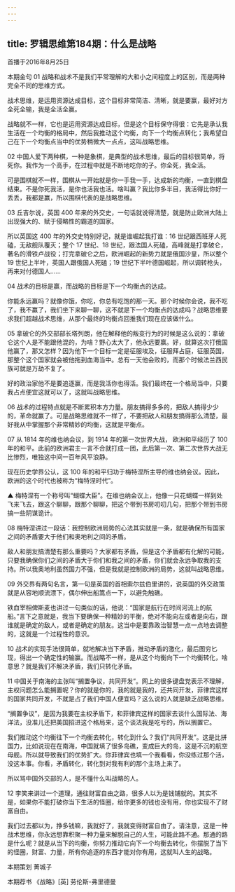 ```yaml
---
---
---
```

title: 罗辑思维第184期：什么是战略
---

首播于2016年8月25日

本期金句
01
战略和战术不是我们平常理解的大和小之间程度上的区别，而是两种完全不同的思维方式。

战术思维，是运用资源达成目标，这个目标非常简洁、清晰，就是要赢，最好对方全死全输，我是全活全赢。

战略就不一样，它也是运用资源达成目标，但是这个目标保守得很：它先是承认我生活在一个均衡的格局中，然后我推动这个均衡，向下一个均衡点转化；我希望自己在下一个均衡点当中的优势稍微大一点点，这叫战略思维。

02
中国人爱下两种棋，一种是象棋，是典型的战术思维，最后的目标很简单，将死你。我作为一个高手，在过程中就是不断地吃你的子。你全死，我全活。

可是围棋就不一样，围棋从一开始就是你一手我一手，达成新的均衡，一直到棋盘结束。不是你死我活，是你也活我也活。啥叫赢？我比你多半目，我活得比你好一丢丢，我都是赢，所以围棋代表的是战略思维。

03
丘吉尔说，英国 400 年来的外交史，一句话就说得清楚，就是防止欧洲大陆上出现强大的、赋于侵略性的霸道的国家。

所以英国这 400 年的外交史特别好记，就是谁崛起我打谁：16 世纪跟西班牙人死磕，无敌舰队覆灭；整个 17 世纪、18 世纪，跟法国人死磕，高峰就是打拿破仑，著名的滑铁卢战役；打完拿破仑之后，欧洲崛起的新势力就是俄国沙皇，所以整个 19 世纪上半叶，英国人跟俄国人死磕；19 世纪下半叶德国崛起，所以调转枪头，再来对付德国人……


04
战术的目标是赢，而战略的目标是下一个均衡点的达成。

你能永远赢吗？就像你饿，你吃，你总有吃饱的那一天。那个时候你会说，我不吃了，我不赢了，我们坐下来聊一聊，这不就是下一个均衡点的达成吗？战略思维要求我们超越战术思维，从那个最终的均衡点回推我们现在应该做什么。

05
拿破仑的外交部部长塔列朗，他在解释他的叛变行为的时候是这么说的：拿破仑这个人是不能跟他混的，为啥？野心太大了，他永远要赢。好，就算这次打俄国他赢了，那又怎样？因为他下一个目标一定是征服埃及，征服拜占庭，征服英国，那整个这个国家就会被他拖到血海当中。总有一天他会败的，而那个时候法兰西民族可就是万劫不复了。

好的政治家他不是要追逐赢，而是我活你也得活。我们最终在一个格局当中，只要我占点便宜这就可以了，这就叫战略思维。

06
战术的过程特点就是不断累积本方力量。朋友搞得多多的，把敌人搞得少少的，革命就赢了。可是战略思维就不一样了，不要把敌人和朋友搞得那么清楚，最好我从中掌握那个非常精妙的均衡，这就是平衡点。

07
从 1814 年的维也纳会议，到 1914 年的第一次世界大战， 欧洲和平经历了 100  年的和平。此前的欧洲君主一言不合就打成一团，此后第一次、第二次世界大战无比惨烈，唯独这中间一百年风平浪静。

现在历史学界公认，这 100 年的和平归功于梅特涅所主导的维也纳会议。因此，欧洲的这个时代也被称为“梅特涅时代”。


▲ 梅特涅有一个称号叫“蝴蝶大臣”。在维也纳会议上，他像一只花蝴蝶一样到处飞来飞去，跟这个聊聊，跟那个聊聊，把这个带到书房叨叨几句，把那个带到书房搞一些阴谋诡计。

08
梅特涅讲过一段话：我控制欧洲局势的心法其实就是一条，就是确保所有国家之间的矛盾要大于他们和奥地利之间的矛盾。

敌人和朋友搞清楚有那么重要吗？大家都有矛盾，但是这个矛盾都有化解的可能，只要我确保你们之间的矛盾大于你们和我之间的矛盾，你们就会永远争取我的支持。所以我奥地利虽然国力不强，但是我就是控制欧洲的局势，这就叫战略思维。

09
外交界有两句名言，第一句是英国的首相索尔兹伯里讲的，说英国的外交政策就是从容地顺流漂下，偶尔伸出船篙点一下，以避免触礁。

铁血宰相俾斯麦也讲过一句类似的话，他说：“国家是航行在时间河流上的航船。”言下之意就是，我当下要确保一种精妙的平衡，绝对不能向左或者是向右，跟谁就是确定的敌人，或者是确定的朋友。这当中是要靠政治智慧一点一点地去调整的，这就是一个过程性的意识。

10
战术的实现手法很简单，就地解决当下矛盾，推动矛盾的激化，最后图穷匕现，得出一个确定性的输赢。而战略不一样，是从这个均衡向下一个均衡转化，啥意思？就是我们不解决矛盾，我们只转化矛盾。

11
中国关于南海的主张叫“搁置争议，共同开发”。网上的很多键盘党表示不理解，主权问题怎么能搁置呢？你的就是你的，我的就是我的，还共同开发，菲律宾这样的国家共同开发，不就是占了我们中国人便宜吗？这么说的人就是缺乏战略思维。

“搁置争议”，是因为我要在主权矛盾下，和菲律宾这样的国家去谈什么国际法、海洋法，没准儿还把美国招进这个格局来，这个谈法我是吃亏的，所以搁置它。

我们推动这个均衡往下一个均衡去转化，转化到什么？我们“共同开发”。这是比拼国力，比如说现在在南海，中国就填了很多岛礁，变成巨大的岛，这是不沉的航空母舰。所以就导致我们的优势扩大。你菲律宾也填一个我看看，你没练过那个活，没这本事。你看，矛盾转化，转化到对我有利的那个主场上来了。

所以骂中国外交部的人，是不懂什么叫战略的人。


12
李笑来讲过一个道理，通往财富自由之路，很多人以为是钱铺就的。其实不是，如果你不能打破你当下生活的怪圈，给你更多的钱也没有用，你也实现不了财富自由。

我们过去都以为，挣多钱嘛，我就好了，我就变得财富自由了。请注意，这是一种战术思维，你永远想靠积聚一种力量来解脱自己的人生，可能此路不通。那通的路是什么呢？就是从当下的均衡，你努力推动它向下一个均衡去转化，你摆脱了当下的怪圈，财富、力量，所有你追逐的东西才能对你有用，这就叫人生的战略。

本期策划
菁城子

本期荐书
《战略》[英] 劳伦斯-弗里德曼